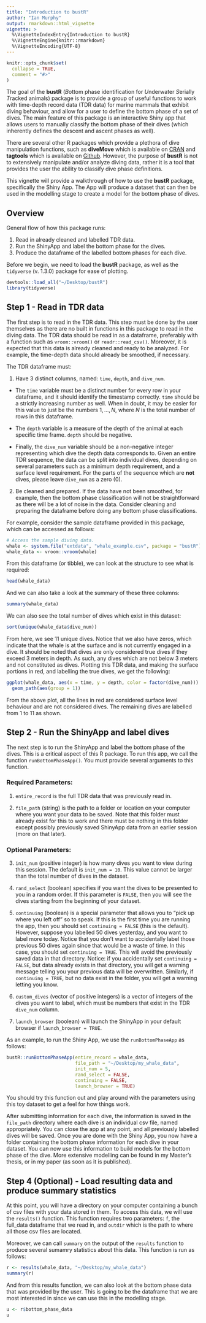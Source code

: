 ```yaml
---
title: "Introduction to bustR"
author: "Ian Murphy"
output: rmarkdown::html_vignette
vignette: >
  %\VignetteIndexEntry{Introduction to bustR}
  %\VignetteEngine{knitr::rmarkdown}
  %\VignetteEncoding{UTF-8}
---
```


```r
knitr::opts_chunk$set(
  collapse = TRUE,
  comment = "#>"
)
```

The goal of the __bustR__ (*B*ottom phase identification for *U*nderwater *S*erially *T*racked animals) package is to provide a group of useful functions to work with time-depth record data (TDR data) for marine mammals that exhibit diving behaviour, and allow for a user to define the bottom phase of a set of dives. The main feature of this package is an interactive Shiny app that allows users to manually classify the bottom phase of their dives (which inherently defines the descent and ascent phases as well). 

There are several other R packages which provide a plethora of dive manipulation functions, such as __diveMove__ which is available on [CRAN](https://CRAN.R-project.org/package=diveMove) and __tagtools__ which is available on [Github](https://github.com/stacyderuiter/TagTools). However, the purpose of __bustR__ is not to extensively manipulate and/or analyze diving data, rather it is a tool that provides the user the ability to classify dive phase definitions.

This vignette will provide a walkthrough of how to use the __bustR__ package, specifically the Shiny App. The App will produce a dataset that can then be used in the modelling stage to create a model for the bottom phase of dives.

## Overview

General flow of how this package runs:

1. Read in already cleaned and labelled TDR data.
2. Run the ShinyApp and label the bottom phase for the dives. 
3. Produce the dataframe of the labelled bottom phases for each dive.

Before we begin, we need to load the __bustR__ package, as well as the `tidyverse` (v. 1.3.0) package for ease of plotting. 

```r
devtools::load_all("~/Desktop/bustR")
library(tidyverse)
```

## Step 1 - Read in TDR data
The first step is to read in the TDR data. This step must be done by the user themselves as there are no built in functions in this package to read in the diving data. The TDR data should be read in as a dataframe, preferably with a function such as `vroom::vroom()` or `readr::read_csv()`. Moreover, it is expected that this data is already cleaned and ready to be analyzed. For example, the time-depth data should already be smoothed, if necessary. 

The TDR dataframe must:

1. Have 3 distinct columns, named: $\texttt{time}$, $\texttt{depth}$, and $\texttt{dive_num}$. 

  + The $\texttt{time}$ variable must be a distinct number for every row in your dataframe, and it should identify the timestamp correctly. $\texttt{time}$ should be a strictly increasing number as well. When in doubt, it may be easier for this value to just be the numbers $1, ..., N$, where $N$ is the total number of rows in this dataframe. 

  + The $\texttt{depth}$ variable is a measure of the depth of the animal at each specific time frame. $\texttt{depth}$ should be negative. 

  + Finally, the $\texttt{dive_num}$ variable should be a non-negative integer representing which dive the depth data corresponds to. Given an entire TDR sequence, the data can be split into individual dives, depending on several parameters such as a minimum depth requirement, and a surface level requirement. For the parts of the sequence which are __not__ dives, please leave $\texttt{dive_num}$ as a zero (0).

2. Be cleaned and prepared. If the data have not been smoothed, for example, then the bottom phase classification will not be straightforward as there will be a lot of noise in the data. Consider cleaning and preparing the dataframe before doing any bottom phase classifications. 

For example, consider the sample dataframe provided in this package, which can be accessed as follows:

```r
# Access the sample diving data.
whale <- system.file("extdata", "whale_example.csv", package = "bustR")
whale_data <- vroom::vroom(whale)
```

From this dataframe (or tibble), we can look at the structure to see what is required:

```r
head(whale_data)
```

And we can also take a look at the summary of these three columns:

```r
summary(whale_data)
```

We can also see the total number of dives which exist in this dataset:

```r
sort(unique(whale_data$dive_num))
```

From here, we see 11 unique dives. Notice that we also have zeros, which indicate that the whale is at the surface and is not currently engaged in a dive. It should be noted that dives are only considered true dives if they exceed 3 meters in depth. As such, any dives which are not below 3 meters and not constituted as dives. Plotting this TDR data, and making the surface portions in red, and labelling the true dives, we get the following:

```r
ggplot(whale_data, aes(x = time, y = depth, color = factor(dive_num))) +
  geom_path(aes(group = 1))
```

From the above plot, all the lines in red are considered surface level behaviour and are not considered dives. The remaining dives are labelled from 1 to 11 as shown. 





## Step 2 - Run the ShinyApp and label dives

The next step is to run the ShinyApp and label the bottom phase of the dives. This is a critical aspect of this R package. To run this app, we call the function `runBottomPhaseApp()`. You must provide several arguments to this function. 

### Required Parameters: 

1. `entire_record` is the full TDR data that was previously read in.

2. `file_path` (string) is the path to a folder or location on your computer where you want your data to be saved. Note that this folder must already exist for this to work and there must be nothing in this folder except possibly previously saved ShinyApp data from an earlier session (more on that later).

### Optional Parameters:

3. `init_num` (positive integer) is how many dives you want to view during this session. The default is `init_num = 10`. This value cannot be larger than the total number of dives in the dataset. 

4. `rand_select` (boolean) specifies if you want the dives to be presented to you in a random order. If this parameter is `FALSE`, then you will see the dives starting from the beginning of your dataset. 

5. `continuing` (boolean) is a special parameter that allows you to "pick up where you left off" so to speak. If this is the first time you are running the app, then you should set `continuing = FALSE` (this is the default). However, suppose you labelled 50 dives yesterday, and you want to label more today. Notice that you don't want to accidentally label those previous 50 dives again since that would be a waste of time. In this case, you should set `continuing = TRUE`. This will avoid the previously saved data in that directory. Notice: if you accidentally set `continuing = FALSE`, but data already exists in that directory, you will get a warning message telling you your previous data will be overwritten. Similarly, if `continuing = TRUE`, but no data exist in the folder, you will get a warning letting you know. 

6. `custom_dives` (vector of positive integers) is a vector of integers of the dives you want to label, which must be numbers that exist in the TDR `dive_num` column. 

7. `launch_browser` (boolean) will launch the ShinyApp in your default browser if `launch_browser = TRUE`. 

As an example, to run the Shiny App, we use the `runBottomPhaseApp` as follows:

```r
bustR::runBottomPhaseApp(entire_record = whale_data,
                         file_path = "~/Desktop/my_whale_data",
                         init_num = 5,
                         rand_select = FALSE,
                         continuing = FALSE,
                         launch_browser = TRUE)
```

You should try this function out and play around with the parameters using this toy dataset to get a feel for how things work. 

After submitting information for each dive, the information is saved in the `file_path` directory where each dive is an individual csv file, named appropriately. You can close the app at any point, and all previously labelled dives will be saved. Once you are done with the Shiny App, you now have a folder containing the bottom phase information for each dive in your dataset. You can now use this information to build models for the bottom phase of the dive. More extensive modelling can be found in my Master's thesis, or in my paper (as soon as it is published). 


## Step 4 (Optional) - Load resulting data and produce summary statistics
At this point, you will have a directory on your computer containing a bunch of csv files with your data stored in them. To access this data, we will use the `results()` function. This function requires two parameters: `f`, the full_data dataframe that we read in, and `outdir` which is the path to where all those csv files are located. 

Moreover, we can call `summary` on the output of the `results` function to produce several sumamry statistics about this data. This function is run as follows:

```r
r <- results(whale_data, "~/Desktop/my_whale_data")
summary(r)
```

And from this results function, we can also look at the bottom phase data that was provided by the user. This is going to be the dataframe that we are most interested in since we can use this in the modelling stage. 

```r
u <- r$bottom_phase_data
u
```



